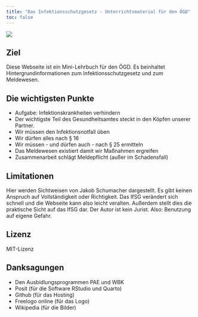 ```yaml
---
title: "Das Infektionsschutzgesetz - Unterrichtsmaterial für den ÖGD"
toc: false
---
```

::: {layout="[1,2]"}
![](images/logo.png){fig-align="left"}

##  Ziel
Diese Webseite ist ein Mini-Lehrbuch für den ÖGD. Es beinhaltet Hintergrundinformationen zum Infektionsschutzgesetz und zum Meldewesen.

:::

::: {.callout-tip}
## Die wichtigsten Punkte
* Aufgabe: Infektionskrankheiten verhindern
* Der wichtigste Teil des Gesundheitsamtes steckt in den Köpfen unserer Partner.
* Wir müssen den Infektionsnotfall üben
* Wir dürfen alles nach § 16
* Wir müssen - und dürfen auch - nach § 25 ermitteln
* Das Meldewesen existiert damit wir Maßnahmen ergreifen
* Zusammenarbeit schlägt Meldepflicht (außer im Schadensfall)
:::

## Limitationen
Hier werden Sichtweisen von Jakob Schumacher dargestellt. Es gibt keinen Anspruch auf Vollständigkeit oder Richtigkeit. Das IfSG verändert sich schnell und die Webseite kann also leicht veralten. Außerdem stellt dies die praktische Sicht auf das IfSG dar. Der Autor ist kein Jurist. Also: Benutzung auf eigene Gefahr.

## Lizenz
MIT-Lizenz 

## Danksagungen
* Den Ausbidlungsprogrammen PAE und WBK
* Posit (für die Software RStudio und Quarto)
* Github (für das Hosting)
* Freelogo online (für das Logo)
* Wikipedia (für die Bilder)
